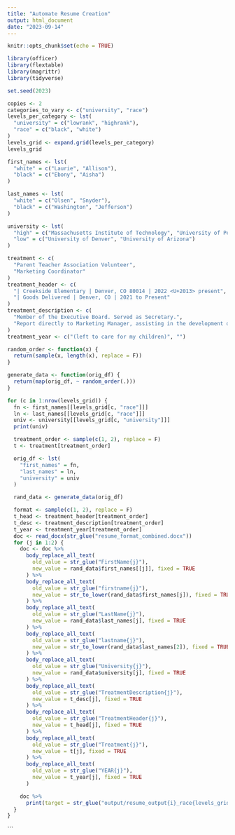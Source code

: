 ```yaml
---
title: "Automate Resume Creation"
output: html_document
date: "2023-09-14"
---
```


```r
knitr::opts_chunk$set(echo = TRUE)
```

```r
library(officer)
library(flextable)
library(magrittr)
library(tidyverse)

set.seed(2023)
```
```r
copies <- 2
categories_to_vary <- c("university", "race")
levels_per_category <- lst(
  "university" = c("lowrank", "highrank"),
  "race" = c("black", "white")
)
levels_grid <- expand.grid(levels_per_category)
levels_grid
```

```r
first_names <- lst(
  "white" = c("Laurie", "Allison"),
  "black" = c("Ebony", "Aisha")
)

last_names <- lst(
  "white" = c("Olsen", "Snyder"),
  "black" = c("Washington", "Jefferson")
)

university <- lst(
  "high" = c("Massachusetts Institute of Technology", "University of Pennsylvania"),
  "low" = c("University of Denver", "University of Arizona")
)
```

```r
treatment <- c(
  "Parent Teacher Association Volunteer",
  "Marketing Coordinator"
)
treatment_header <- c(
  "| Creekside Elementary | Denver, CO 80014 | 2022 <U+2013> present",
  "| Goods Delivered | Denver, CO | 2021 to Present"
)
treatment_description <- c(
  "Member of the Executive Board. Served as Secretary.",
  "Report directly to Marketing Manager, assisting in the development of the overall marketing strategy."
)
treatment_year <- c("(left to care for my children)", "")
```

```r
random_order <- function(x) {
  return(sample(x, length(x), replace = F))
}

generate_data <- function(orig_df) {
  return(map(orig_df, ~ random_order(.)))
}
```

```r
for (c in 1:nrow(levels_grid)) {
  fn <- first_names[[levels_grid[c, "race"]]]
  ln <- last_names[[levels_grid[c, "race"]]]
  univ <- university[[levels_grid[c, "university"]]]
  print(univ)

  treatment_order <- sample(c(1, 2), replace = F)
  t <- treatment[treatment_order]

  orig_df <- lst(
    "first_names" = fn,
    "last_names" = ln,
    "university" = univ
  )

  rand_data <- generate_data(orig_df)

  format <- sample(c(1, 2), replace = F)
  t_head <- treatment_header[treatment_order]
  t_desc <- treatment_description[treatment_order]
  t_year <- treatment_year[treatment_order]
  doc <- read_docx(str_glue("resume_format_combined.docx"))
  for (j in 1:2) {
    doc <- doc %>%
      body_replace_all_text(
        old_value = str_glue("FirstName{j}"),
        new_value = rand_data$first_names[[j]], fixed = TRUE
      ) %>%
      body_replace_all_text(
        old_value = str_glue("firstname{j}"),
        new_value = str_to_lower(rand_data$first_names[j]), fixed = TRUE
      ) %>%
      body_replace_all_text(
        old_value = str_glue("LastName{j}"),
        new_value = rand_data$last_names[j], fixed = TRUE
      ) %>%
      body_replace_all_text(
        old_value = str_glue("lastname{j}"),
        new_value = str_to_lower(rand_data$last_names[2]), fixed = TRUE
      ) %>%
      body_replace_all_text(
        old_value = str_glue("University{j}"),
        new_value = rand_data$university[j], fixed = TRUE
      ) %>%
      body_replace_all_text(
        old_value = str_glue("TreatmentDescription{j}"),
        new_value = t_desc[j], fixed = TRUE
      ) %>%
      body_replace_all_text(
        old_value = str_glue("TreatmentHeader{j}"),
        new_value = t_head[j], fixed = TRUE
      ) %>%
      body_replace_all_text(
        old_value = str_glue("Treatment{j}"),
        new_value = t[j], fixed = TRUE
      ) %>%
      body_replace_all_text(
        old_value = str_glue("YEAR{j}"),
        new_value = t_year[j], fixed = TRUE
      )

    doc %>%
      print(target = str_glue("output/resume_output{i}_race{levels_grid[c, 'race']}_universityrank{levels_grid[c,'university']}.docx"))
  }
}
```

```



